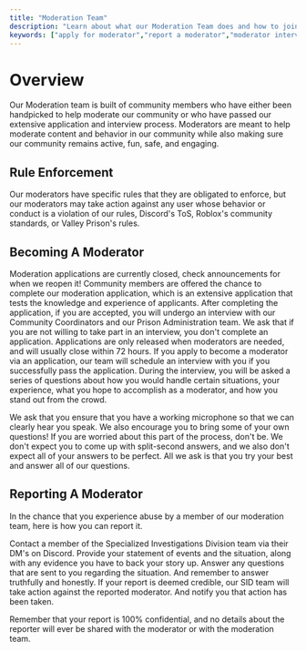 ```yaml
---
title: "Moderation Team"
description: "Learn about what our Moderation Team does and how to join our team."
keywords: ["apply for moderator","report a moderator","moderator interview"]
---
```


# Overview

Our Moderation team is built of community members who have either been handpicked to help moderate our community or who have passed our extensive application and interview process. Moderators are meant to help moderate content and behavior in our community while also making sure our community remains active, fun, safe, and engaging.

## Rule Enforcement

Our moderators have specific rules that they are obligated to enforce, but our moderators may take action against any user whose behavior or conduct is a violation of our rules, Discord's ToS, Roblox's community standards, or Valley Prison's rules.

## Becoming A Moderator

<Info>
  Moderation applications are currently closed, check announcements for when we reopen it!
</Info>

<Card title="Application" icon="notebook" href="https://melon.ly/form/7377847792229683200" cta="Apply now">
  Community members are offered the chance to complete our moderation application, which is an extensive application that tests the knowledge and experience of applicants. After completing the application, if you are accepted, you will undergo an interview with our Community Coordinators and our Prison Administration team. We ask that if you are not willing to take part in an interview, you don't complete an application. Applications are only released when moderators are needed, and will usually close within 72 hours.
</Card>

<Card title="Interview" icon="microphone">
  If you apply to become a moderator via an application, our team will schedule an interview with you if you successfully pass the application. During the interview, you will be asked a series of questions about how you would handle certain situations, your experience, what you hope to accomplish as a moderator, and how you stand out from the crowd.

  We ask that you ensure that you have a working microphone so that we can clearly hear you speak. We also encourage you to bring some of your own questions! If you are worried about this part of the process, don't be. We don't expect you to come up with split-second answers, and we also don't expect all of your answers to be perfect. All we ask is that you try your best and answer all of our questions.
</Card>

## Reporting A Moderator

In the chance that you experience abuse by a member of our moderation team, here is how you can report it.

<Steps>
  <Step title="Reach Out">
    Contact a member of the Specialized Investigations Division team via their DM's on Discord.
  </Step>
  <Step title="Explain The Situation">
    Provide your statement of events and the situation, along with any evidence you have to back your story up.
  </Step>
  <Step title="Answer Questions">
    Answer any questions that are sent to you regarding the situation. And remember to answer truthfully and honestly.
  </Step>
  <Step title="Action Taken">
    If your report is deemed credible, our SID team will take action against the reported moderator. And notify you that action has been taken.
  </Step>
</Steps>

Remember that your report is 100% confidential, and no details about the reporter will ever be shared with the moderator or with the moderation team.